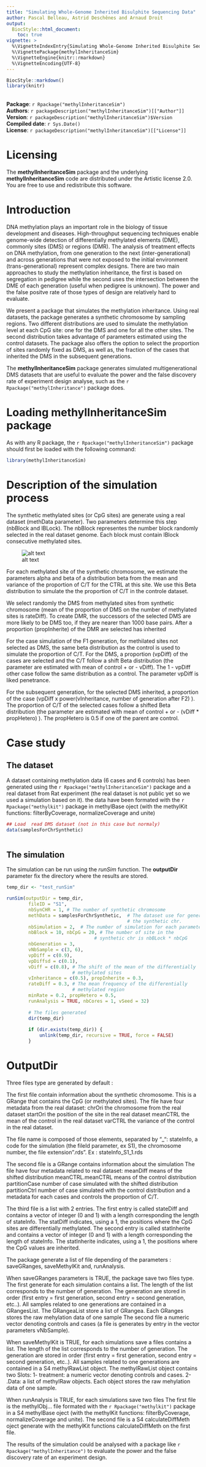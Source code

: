 ```yaml
---
title: "Simulating Whole-Genome Inherited Bisulphite Sequencing Data"
author: Pascal Belleau, Astrid Deschênes and Arnaud Droit 
output:
  BiocStyle::html_document:
    toc: true
vignette: >
  %\VignetteIndexEntry{Simulating Whole-Genome Inherited Bisulphite Sequencing Data}
  %\VignettePackage{methylInheritanceSim}
  %\VignetteEngine{knitr::rmarkdown}
  %\VignetteEncoding{UTF-8}
---
```


```r
BiocStyle::markdown()
library(knitr)
```

<br />
**Package**: `r Rpackage("methylInheritanceSim")`<br />
**Authors**: `r packageDescription("methylInheritanceSim")[["Author"]]`<br />
**Version**: `r packageDescription("methylInheritanceSim")$Version`<br />
**Compiled date**: `r Sys.Date()`<br />
**License**: `r packageDescription("methylInheritanceSim")[["License"]]`<br />


# Licensing 

The **methylInheritanceSim** package and the underlying 
**methylInheritanceSim** code 
are distributed under the Artistic license 2.0. You are free to use and 
redistribute this software. 


# Introduction

DNA methylation plays an important role in the biology of tissue development 
and diseases. High-throughput sequencing techniques enable genome-wide 
detection of differentially methylated elements (DME), commonly sites (DMS) or 
regions (DMR). The analysis of treatment effects on DNA methylation, from 
one generation to the next (inter-generational) and across generations that 
were not exposed to the initial environment (trans-generational) represent 
complex designs. There are two main approaches to study the methylation 
inheritance, the first 
is based on segregation in pedigree while the second uses the intersection 
between the DME of each generation (useful when pedigree is unknown). The 
power and the false positve rate of those types of design are relatively 
hard to evaluate.

We present a package that simulates the methylation inheritance. Using real 
datasets, the package generates a synthetic chromosome by sampling regions. 
Two different distributions are used to simulate the methylation level at 
each CpG site: one for the DMS and one for all the other sites. The second 
distribution takes advantage of parameters estimated using the control 
datasets. The package also
offers the option to select the proportion of sites randomly fixed as DMS, 
as well as, the fraction of the cases that inherited the DMS in the 
subsequent generations. 

The **methylInheritanceSim** package generates simulated multigenerational 
DMS datasets that are
useful to evaluate the power and the false discovery rate 
of experiment design analyse, such as the
`r Rpackage("methylInheritance")` package does.


# Loading methylInheritanceSim package

As with any R package, the `r Rpackage("methylInheritanceSim")` package should 
first be loaded with the following command:

```r
library(methylInheritanceSim)
```


# Description of the simulation process

The synthetic methylated sites (or CpG sites) are generate using a real 
dataset (methData parameter). Two parameters
determine this step (nbBlock and lBLock). The nbBlock representes the number 
block randomly selected in the real dataset genome. Each block must contain 
lBlock consecutive methylated sites.

![alt text](syntheticChr.png "Synthetic Chr")

For each methylated site of the synthetic chromosome, we estimate the 
parameters alpha and beta of a distribution beta from the mean and variance of
the proportion of C/T  for the CTRL at this site. We use this Beta distribution 
to simulate the the proportion of C/T in the controle dataset.

We select randomly the DMS from methylated sites from synthetic chromosome 
(mean of the proportion of DMS on the number of methylated sites is rateDiff). To 
create DMR, the successors of the selected DMS are more likely to be DMS too, 
if they are nearer than 1000 base pairs. After a proportion (propInherite) of 
the DMR are selected has inherited 

For the case simulation of the F1 generation, for methilated sites not selected 
as DMS, the same beta distribution as the control is used to simulate the 
proportion of C/T. For the DMS, a proportion (vpDiff) of the cases are selected 
and the C/T follow a shift Beta 
distribution (the parameter are estimated with mean of control + or - vDiff). 
The 1 - vpDiff other case follow the same distribution as a control. 
The parameter vpDiff is liked penetrance. 

For the subsequent generation, for the selected DMS inherited, a proportion of 
the case (vpDiff x power(vInheritance, number of generation after F2) ). The 
proportion of C/T of the selected cases follow a shifted Beta distribution 
(the parameter are estimated with mean of control + or - (vDiff * propHetero) ).
The propHetero is 0.5 if one of the parent are control.


# Case study 

## The dataset

A dataset containing methylation data (6 cases and 6 controls) has been 
generated using the `r Rpackage("methylInheritanceSim")` package and a real 
dataset from Rat experiment (the real dataset is not public yet so we used a 
simulation based on it). the data have been formated with 
the `r Rpackage("methylkit")` package in methylBase oject (with the methylKit
functions: filterByCoverage, normalizeCoverage and unite)


```r
## Load  read DMS dataset (not in this case but normaly)
data(samplesForChrSynthetic)
    
```


## The simulation

The simulation can be run using the *runSim* function.
The **outputDir** parameter fix the directory where the results are stored.


```r

temp_dir <- "test_runSim"

runSim(outputDir = temp_dir, 
        fileID = "S1", 
        nbSynCHR = 1, # The number of synthetic chromosome
        methData = samplesForChrSynthetic,  # The dataset use for generate 
                                            # the synthetic chr.
        nbSimulation = 2,  # The number of simulation for each parameters
        nbBlock = 10, nbCpG = 20, # The number of site in the 
                                # synthetic chr is nbBLock * nbCpG
        nbGeneration = 3, 
        vNbSample = c(3, 6), 
        vpDiff = c(0.9), 
        vpDiffsd = c(0.1), 
        vDiff = c(0.8), # The shift of the mean of the differentially 
                        # methylated sites
        vInheritance = c(0.5), propInherite = 0.3,
        rateDiff = 0.3, # The mean frequency of the differentially 
                        # methylated region 
        minRate = 0.2, propHetero = 0.5, 
        runAnalysis = TRUE, nbCores = 1, vSeed = 32)
        
        # The files generated
        dir(temp_dir)
        
        if (dir.exists(temp_dir)) {
            unlink(temp_dir, recursive = TRUE, force = FALSE)
        }
```


# OutputDir

Three files type are generated by default : 

The first file contain information about the synthetic chromosome.
This is a GRange that contains the CpG (or methylated sites).
The file have four metadata from the real dataset:
chrOri the chromosome from the real dataset
startOri the position of the site in the real dataset
meanCTRL the mean of the control in the real dataset
varCTRL the variance of the control in the real dataset.

The file name is 
composed of those elements, separated by "_":
stateInfo, 
a code for the simulation (the fileId parameter, ex S1), 
the chromosome number, 
the file extension ".rds".
Ex : stateInfo_S1_1.rds


The second file is a GRange contains information about the simulation
The file have four metadata related to real dataset:
meanDiff means of the shifted distribution
meanCTRL.meanCTRL means of the control distribution
partitionCase number of case simulated with the shifted distribution
partitionCtrl number of case simulated with the control distribution
and a metadata for each cases and controls the proportion of C/T.


The third file is a list with 2 entries. The first entry is called 
stateDiff and contains a vector of integer (0 and 1) with 
a length corresponding the length of stateInfo. The statDiff
indicates, using a 1, the positions where the CpG sites are
differentially methylated. The second entry is
called statInherite and contains a vector of integer 
(0 and 1)
with a length corresponding the length of stateInfo. The 
statInherite
indicates, using a 1, the positions where the CpG values are
inherited.

The package generate a list of file depending of the parameters :
saveGRanges, saveMethylKit and, runAnalysis. 

When saveGRanges parameters is TRUE, the package save two files type. 
The first generate for each simulation contains a list. The length of the list 
corresponds to the number of generation. The generation are stored in order 
(first entry = first generation, second entry = second generation, etc..). 
All samples related to one generations are contained in a GRangesList. 
The GRangeaList store a list of GRangea. Each GRanges stores the raw 
mehylation data of one sample
The second file a numeric vector denoting controls and cases (a file is 
generates by entry in the vector parameters vNbSample).

When saveMethylKit is TRUE, for each simulations save a files contains a list.
The length of the list corresponds to the number of generation. The generation are stored in order (first entry = first generation, second entry = second generation, etc..). All samples related to one generations are contained in a S4 methylRawList object. The methylRawList object contains two Slots:
1- treatment: a numeric vector denoting controls and cases.
2- .Data: a list of methylRaw objects. Each object stores the raw mehylation 
data of one sample.

When runAnalysis is TRUE, for each simulations save two files
The first file is the methylObj... file formated with 
the `r Rpackage("methylkit")` package in a S4 methylBase oject (with the methylKit
functions: filterByCoverage, normalizeCoverage and unite).
The second file is a S4 calculateDiffMeth oject generate with the methylKit 
functions calculateDiffMeth on the first file.


The results of the simulation could be analysed with a package like `r Rpackage("methylInheritance")`
to evaluate the power and the false discovery rate 
of an experiment design.






